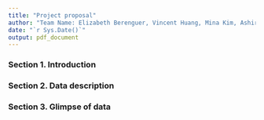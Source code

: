 ```yaml
---
title: "Project proposal"
author: "Team Name: Elizabeth Berenguer, Vincent Huang, Mina Kim, Ashir Raza"
date: "`r Sys.Date()`"
output: pdf_document
---
```


### Section 1. Introduction

### Section 2. Data description

### Section 3. Glimpse of data 



